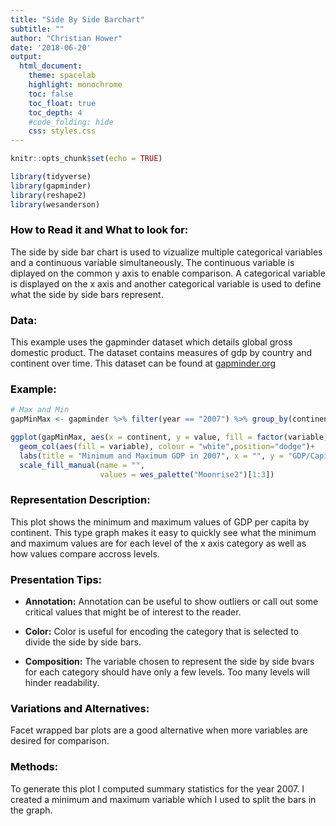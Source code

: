 ```yaml
---
title: "Side By Side Barchart" 
subtitle: ""
author: "Christian Hower"
date: '2018-06-20'
output: 
  html_document:
    theme: spacelab
    highlight: monochrome
    toc: false
    toc_float: true
    toc_depth: 4
    #code_folding: hide
    css: styles.css
--- 
```



```r
knitr::opts_chunk$set(echo = TRUE)
```

```r
library(tidyverse)
library(gapminder)
library(reshape2)
library(wesanderson)
```



### <span style="color:black">How to Read it and What to look for:</span>
The side by side bar chart is used to vizualize multiple categorical variables and a continuous variable simultaneously. The continuous variable is diplayed on the common y axis to enable comparison. A categorical variable is displayed on the x axis and another categorical variable is used to define what the side by side bars represent.

### <span style="color:black">Data:</span>
This example uses the gapminder dataset which details global gross domestic product. The dataset contains measures of gdp by country and continent over time. This dataset can be found at [gapminder.org]("https://www.gapminder.org/data/")

### <span style="color:black">Example:</span>

```r
# Max and Min
gapMinMax <- gapminder %>% filter(year == "2007") %>% group_by(continent) %>% summarise(max = max(gdpPercap), min = min(gdpPercap)) %>% melt()
```

```r
ggplot(gapMinMax, aes(x = continent, y = value, fill = factor(variable)))+
  geom_col(aes(fill = variable), colour = "white",position="dodge")+
  labs(title = "Minimum and Maximum GDP in 2007", x = "", y = "GDP/Capita")+
  scale_fill_manual(name = "",
                    values = wes_palette("Moonrise2")[1:3])
```


### <span style="color:black">Representation Description:</span>
This plot shows the minimum and maximum values of GDP per capita by continent. This type graph makes it easy to quickly see what the minimum and maximum values are for each level of the x axis category as well as how values compare accross levels.

### <span style="color:black">Presentation Tips:</span>

* **Annotation:** Annotation can be useful to show outliers or call out some critical values that might be of interest to the reader.

* **Color:** Color is useful for encoding the category that is selected to divide the side by side bars.

* **Composition:** The variable chosen to represent the side by side bvars for each category should have only a few levels. Too many levels will hinder readability.
 
### <span style="color:black">Variations and Alternatives:</span>

Facet wrapped bar plots are a good alternative when more variables are desired for comparison.  

### <span style="color:black">Methods:</span>

To generate this plot I computed summary statistics for the year 2007. I created a minimum and maximum variable which I used to split the bars in the graph.